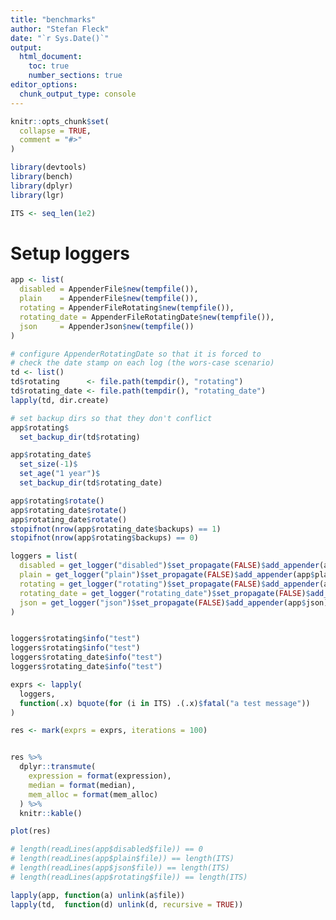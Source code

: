 ```yaml
---
title: "benchmarks"
author: "Stefan Fleck"
date: "`r Sys.Date()`"
output: 
  html_document:
    toc: true
    number_sections: true
editor_options: 
  chunk_output_type: console
---
```


```r
knitr::opts_chunk$set(
  collapse = TRUE,
  comment = "#>"
)

library(devtools)
library(bench)
library(dplyr)
library(lgr)

```

```r
ITS <- seq_len(1e2)
```


# Setup loggers
```r
app <- list(
  disabled = AppenderFile$new(tempfile()),
  plain    = AppenderFile$new(tempfile()),
  rotating = AppenderFileRotating$new(tempfile()),
  rotating_date = AppenderFileRotatingDate$new(tempfile()),
  json     = AppenderJson$new(tempfile())
)

# configure AppenderRotatingDate so that it is forced to 
# check the date stamp on each log (the wors-case scenario)
td <- list()
td$rotating      <- file.path(tempdir(), "rotating")
td$rotating_date <- file.path(tempdir(), "rotating_date")
lapply(td, dir.create)

# set backup dirs so that they don't conflict
app$rotating$
  set_backup_dir(td$rotating)

app$rotating_date$
  set_size(-1)$
  set_age("1 year")$
  set_backup_dir(td$rotating_date)

app$rotating$rotate()
app$rotating_date$rotate()
app$rotating_date$rotate()
stopifnot(nrow(app$rotating_date$backups) == 1)
stopifnot(nrow(app$rotating$backups) == 0)

loggers = list(
  disabled = get_logger("disabled")$set_propagate(FALSE)$add_appender(app$disabled)$set_threshold(0),
  plain = get_logger("plain")$set_propagate(FALSE)$add_appender(app$plain),
  rotating = get_logger("rotating")$set_propagate(FALSE)$add_appender(app$rotating),
  rotating_date = get_logger("rotating_date")$set_propagate(FALSE)$add_appender(app$rotating_date),
  json = get_logger("json")$set_propagate(FALSE)$add_appender(app$json)
)


loggers$rotating$info("test")
loggers$rotating$info("test")
loggers$rotating_date$info("test")
loggers$rotating_date$info("test")

```

```r
exprs <- lapply(
  loggers,
  function(.x) bquote(for (i in ITS) .(.x)$fatal("a test message"))
)

```

```r
res <- mark(exprs = exprs, iterations = 100)


res %>% 
  dplyr::transmute(
    expression = format(expression), 
    median = format(median), 
    mem_alloc = format(mem_alloc)
  ) %>% 
  knitr::kable()

```
```r
plot(res)
```



```r
# length(readLines(app$disabled$file)) == 0
# length(readLines(app$plain$file)) == length(ITS)
# length(readLines(app$json$file)) == length(ITS)
# length(readLines(app$rotating$file)) == length(ITS)

lapply(app, function(a) unlink(a$file))
lapply(td,  function(d) unlink(d, recursive = TRUE))

```

